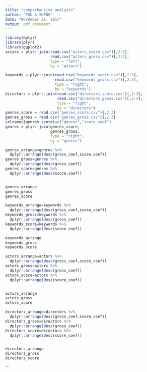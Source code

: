 ```yaml
---
title: "comperhansive analysis"
author: "YOU & SHENG"
date: "November 21, 2017"
output: pdf_document
---
```


```r
library(dplyr)
library(plyr)
library(ggplot2)
actors = plyr::join(read.csv("actors_score.csv")[,2:3],
                    read.csv("actors_gross.csv")[,2:3],
                    type = "left", 
                    by = "actors")

keywords = plyr::join(read.csv("keywords_score.csv")[,2:3],
                      read.csv("keywords_gross.csv")[,2:3],
                      type = "right", 
                      by = "keywords")
directors = plyr::join(read.csv("directors_score.csv")[,2:3],
                       read.csv("directors_gross.csv")[,2:3],
                       type = "right", 
                       by = "directors")
genres_score = read.csv("genres_score.csv")[,2:3] 
genres_gross = read.csv("genres_gross.csv")[,2:3]
colnames(genres_score)=c("genres","score.coef")
genres = plyr::join(genres_score,
                    genres_gross,
                    type = "right", 
                    by = "genres")
```

```r
genres_arrange=genres %>%
  dplyr::arrange(desc(gross_coef,score.coef))
genres_gross=genres %>%
  dplyr::arrange(desc(gross_coef))
genres_score=genres %>%
  dplyr::arrange(desc(score.coef))


genres_arrange
genres_gross
genres_score
```

```r
keywords_arrange=keywords %>%
  dplyr::arrange(desc(gross_coef,score_coef))
keywords_gross=keywords %>%
  dplyr::arrange(desc(gross_coef))
keywords_score=keywords %>%
  dplyr::arrange(desc(score_coef))

keywords_arrange
keywords_gross
keywords_score
```

```r
actors_arrange=actors %>%
  dplyr::arrange(desc(gross_coef,score_coef))
actors_gross=actors %>%
  dplyr::arrange(desc(gross_coef))
actors_score=actors %>%
  dplyr::arrange(desc(score_coef))


actors_arrange
actors_gross
actors_score
```

```r
directors_arrange=directors %>%
  dplyr::arrange(desc(gross_coef,score_coef))
directors_gross=directors %>%
  dplyr::arrange(desc(gross_coef))
directors_score=directors %>%
  dplyr::arrange(desc(score_coef))


directors_arrange
directors_gross
directors_score
```
```

